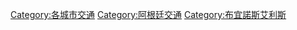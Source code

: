 [[Category:各城市交通|Category:各城市交通]]
[[Category:阿根廷交通|Category:阿根廷交通]]
[[Category:布宜諾斯艾利斯|Category:布宜諾斯艾利斯]]